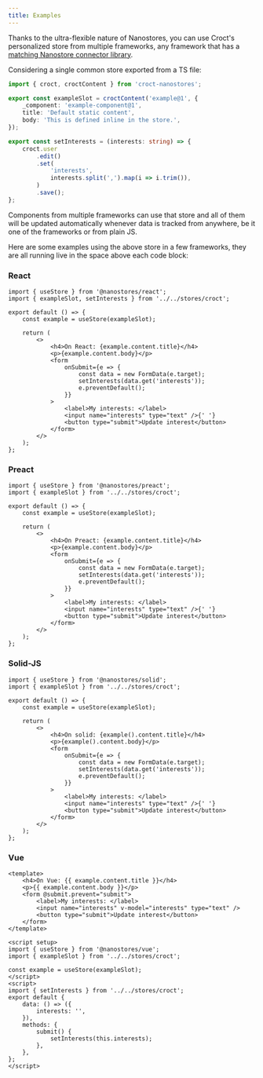 ```yaml
---
title: Examples
---
```


Thanks to the ultra-flexible nature of Nanostores, you can use Croct's personalized store from multiple frameworks, any framework that has a [matching Nanostore connector library](https://github.com/nanostores).

Considering a single common store exported from a TS file:

```ts title="src/stores/croct.ts"
import { croct, croctContent } from 'croct-nanostores';

export const exampleSlot = croctContent('example@1', {
    _component: 'example-component@1',
    title: 'Default static content',
    body: 'This is defined inline in the store.',
});

export const setInterests = (interests: string) => {
    croct.user
        .edit()
        .set(
            'interests',
            interests.split(',').map(i => i.trim()),
        )
        .save();
};
```

Components from multiple frameworks can use that store and all of them will be updated automatically whenever data is tracked from anywhere, be it one of the frameworks or from plain JS.

Here are some examples using the above store in a few frameworks, they are all running live in the space above each code block:

### React

```tsx live title="src/components/react/Example.tsx" exampleSuffix=.react jsxImport=react props={{ "client:only": "react" }}
import { useStore } from '@nanostores/react';
import { exampleSlot, setInterests } from '../../stores/croct';

export default () => {
    const example = useStore(exampleSlot);

    return (
        <>
            <h4>On React: {example.content.title}</h4>
            <p>{example.content.body}</p>
            <form
                onSubmit={e => {
                    const data = new FormData(e.target);
                    setInterests(data.get('interests'));
                    e.preventDefault();
                }}
            >
                <label>My interests: </label>
                <input name="interests" type="text" />{' '}
                <button type="submit">Update interest</button>
            </form>
        </>
    );
};
```

### Preact

```tsx live title="src/components/Example.tsx" exampleSuffix=.preact jsxImport=preact props={{ "client:only": "preact" }}
import { useStore } from '@nanostores/preact';
import { exampleSlot } from '../../stores/croct';

export default () => {
    const example = useStore(exampleSlot);

    return (
        <>
            <h4>On Preact: {example.content.title}</h4>
            <p>{example.content.body}</p>
            <form
                onSubmit={e => {
                    const data = new FormData(e.target);
                    setInterests(data.get('interests'));
                    e.preventDefault();
                }}
            >
                <label>My interests: </label>
                <input name="interests" type="text" />{' '}
                <button type="submit">Update interest</button>
            </form>
        </>
    );
};
```

### Solid-JS

```tsx live title="src/components/Example.tsx" exampleSuffix=.solid jsxImport=solid props={{ "client:only": "solid" }}
import { useStore } from '@nanostores/solid';
import { exampleSlot } from '../../stores/croct';

export default () => {
    const example = useStore(exampleSlot);

    return (
        <>
            <h4>On solid: {example().content.title}</h4>
            <p>{example().content.body}</p>
            <form
                onSubmit={e => {
                    const data = new FormData(e.target);
                    setInterests(data.get('interests'));
                    e.preventDefault();
                }}
            >
                <label>My interests: </label>
                <input name="interests" type="text" />{' '}
                <button type="submit">Update interest</button>
            </form>
        </>
    );
};
```

### Vue

```vue live title="src/components/Example.vue" props={{ "client:only": "vue" }}
<template>
    <h4>On Vue: {{ example.content.title }}</h4>
    <p>{{ example.content.body }}</p>
    <form @submit.prevent="submit">
        <label>My interests: </label>
        <input name="interests" v-model="interests" type="text" />
        <button type="submit">Update interest</button>
    </form>
</template>

<script setup>
import { useStore } from '@nanostores/vue';
import { exampleSlot } from '../../stores/croct';

const example = useStore(exampleSlot);
</script>
<script>
import { setInterests } from '../../stores/croct';
export default {
    data: () => ({
        interests: '',
    }),
    methods: {
        submit() {
            setInterests(this.interests);
        },
    },
};
</script>
```
